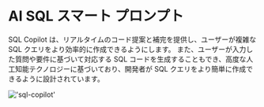 # AI SQL スマート プロンプト

SQL Copilot は、リアルタイムのコード提案と補完を提供し、ユーザーが複雑な SQL クエリをより効率的に作成できるようにします。
また、ユーザーが入力した質問や要件に基づいて対応する SQL コードを生成することもでき、高度な人工知能テクノロジーに基づいており、開発者が SQL クエリをより簡単に作成できるように設計されています。

!['sql-copilot'](/image/AI-image/sql-copilot.gif)